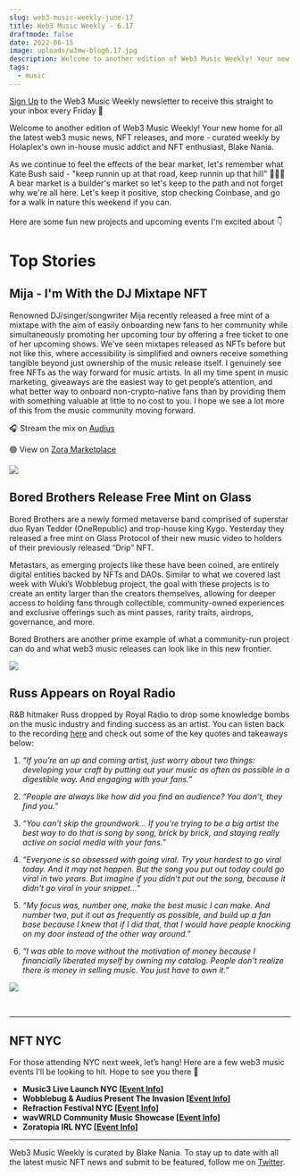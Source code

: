 ```yaml
---
slug: web3-music-weekly-june-17
title: Web3 Music Weekly - 6.17
draftmode: false
date: 2022-06-15
image: uploads/w3mw-blog6.17.jpg
description: Welcome to another edition of Web3 Music Weekly! Your new home for all the latest web3 music news, NFT releases, and more. Here's what happened this week...
tags:
  - music
---
```


[Sign Up](https://holaplex2.activehosted.com/f/5) to the Web3 Music Weekly newsletter to receive this straight to your inbox every Friday 📧

Welcome to another edition of Web3 Music Weekly! Your new home for all the latest web3 music news, NFT releases, and more - curated weekly by Holaplex's own in-house music addict and NFT enthusiast, Blake Nania.

As we continue to feel the effects of the bear market, let's remember what Kate Bush said - "keep runnin up at that road, keep runnin up that hill" 🏃🏻‍♀️ A bear market is a builder's market so let's keep to the path and not forget why we're all here. Let's keep it positive, stop checking Coinbase, and go for a walk in nature this weekend if you can. \
\
Here are some fun new projects and upcoming events I'm excited about 👇

# Top Stories

## Mija - I'm With the DJ Mixtape NFT

Renowned DJ/singer/songwriter Mija recently released a free mint of a mixtape with the aim of easily onboarding new fans to her community while simultaneously promoting her upcoming tour by offering a free ticket to one of her upcoming shows. We’ve seen mixtapes released as NFTs before but not like this, where accessibility is simplified and owners receive something tangible beyond just ownership of the music release itself. I genuinely see free NFTs as the way forward for music artists. In all my time spent in music marketing, giveaways are the easiest way to get people’s attention, and what better way to onboard non-crypto-native fans than by providing them with something valuable at little to no cost to you. I hope we see a lot more of this from the music community moving forward.

🎧 Stream the mix on [Audius](https://audius.co/hi_mija/mija-im-with-the-dj-mixtape)

🟢 View on [Zora Marketplace](https://zora.co/collections/0xdede64cb4f9414dbb7108a98f19d7c1beebb0fbd)

![](uploads/mijanft.png)

## Bored Brothers Release Free Mint on Glass

Bored Brothers are a newly formed metaverse band comprised of superstar duo Ryan Tedder (OneRepublic) and trop-house king Kygo. Yesterday they released a free mint on Glass Protocol of their new music video to holders of their previously released “Drip” NFT.

Metastars, as emerging projects like these have been coined, are entirely digital entities backed by NFTs and DAOs. Similar to what we covered last week with Wuki’s Wobblebug project, the goal with these projects is to create an entity larger than the creators themselves, allowing for deeper access to holding fans through collectible, community-owned experiences and exclusive offerings such as mint passes, rarity traits, airdrops, governance, and more.

Bored Brothers are another prime example of what a community-run project can do and what web3 music releases can look like in this new frontier.

![](uploads/screen-shot-2022-06-15-at-6.14.48-pm.png)

## Russ Appears on Royal Radio

R&B hitmaker Russ dropped by Royal Radio to drop some knowledge bombs on the music industry and finding success as an artist. You can listen back to the recording [here](https://twitter.com/join_royal/status/1535019199860441088?s=20&t=VWAvXabAe6YicpRSoA8hxA) and check out some of the key quotes and takeaways below:

1. _“If you’re an up and coming artist, just worry about two things: developing your craft by putting out your music as often as possible in a digestible way. And engaging with your fans.”_

2. _“People are always like how did you find an audience? You don’t, they find you.”_

3. _“You can’t skip the groundwork... If you’re trying to be a big artist the best way to do that is song by song, brick by brick, and staying really active on social media with your fans.”_

4. _“Everyone is so obsessed with going viral. Try your hardest to go viral today. And it may not happen. But the song you put out today could go viral in two years. But imagine if you didn't put out the song, because it didn't go viral in your snippet…”_

5. _“My focus was, number one, make the best music I can make. And number two, put it out as frequently as possible, and build up a fan base because I knew that if I did that, that I would have people knocking on my door instead of the other way around.”_

6. _“I was able to move without the motivation of money because I financially liberated myself by owning my catalog. People don't realize there is money in selling music. You just have to own it.”_

![](uploads/screen-shot-2022-06-15-at-6.17.02-pm.png)

<br><hr>

## NFT NYC

For those attending NYC next week, let’s hang! Here are a few web3 music events I’ll be looking to hit. Hope to see you there 🕺

- **Music3 Live Launch NYC [[Event Info](https://dice.fm/event/o6l2m-deadmau5-nero-noizu-daniel-allan-brux-music3-launch-21st-jun-the-brooklyn-mirage-at-avant-gardner-new-york-tickets?lng=en-US)]**
- **Wobblebug & Audius Present The Invasion [[Event Info](https://posh.vip/e/the-invasion-presented-wobblebug-x-audius)]**
- **Refraction Festival NYC [[Event Info](https://c3a213umajm.typeform.com/refract-nftnyc?typeform-source=www.refractionfestival.com)]**
- **wavWRLD Community Music Showcase [[Event Info](https://www.eventbrite.com/e/wavwrld-community-driven-web3-music-showcase-tickets-353920053407)]**
- **Zoratopia IRL NYC [[Event Info](https://dice.fm/partner/zora-labs-inc/event/pa2gk-zoratopia-irl-nyc-21st-jun-ruins-at-knockdown-center-new-york-tickets?dice_source=web&dice_medium=organic&dice_campaign=Zora+Labs+Inc&_branch_match_id=1063919185181932327&_branch_referrer=H4sIAAAAAAAAA8soKSkottLXz8nMy9ZLyUxO1UvL1Q%2BwMDY3Tkw1TDRNNQYA5w6LyCEAAAA%3D)]**

<hr>

Web3 Music Weekly is curated by Blake Nania. To stay up to date with all the latest music NFT news and submit to be featured, follow me on [Twitter](https://blog.holaplex.com/post/twitter.com/wetheblake).
